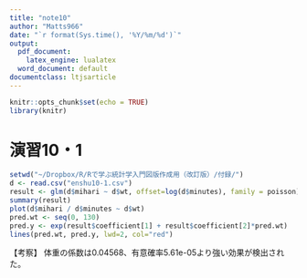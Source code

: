 ```yaml
---
title: "note10"
author: "Matts966"
date: "`r format(Sys.time(), '%Y/%m/%d')`"
output:
  pdf_document:
    latex_engine: lualatex
  word_document: default
documentclass: ltjsarticle
---
```

 
```r
knitr::opts_chunk$set(echo = TRUE)
library(knitr)
```

# 演習10・1
```r
setwd("~/Dropbox/R/Rで学ぶ統計学入門図版作成用（改訂版）/付録/")
d <- read.csv("enshu10-1.csv")
result <- glm(d$mihari ~ d$wt, offset=log(d$minutes), family = poisson)
summary(result)
plot(d$mihari / d$minutes ~ d$wt)
pred.wt <- seq(0, 130)
pred.y <- exp(result$coefficient[1] + result$coefficient[2]*pred.wt)
lines(pred.wt, pred.y, lwd=2, col="red")
```
【考察】
体重の係数は0.04568、有意確率5.61e-05より強い効果が検出された。